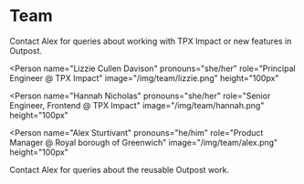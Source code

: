 # Team


<PersonGrid>
<Person
  name="Paul Murray"
  pronouns="he/him"
  role="Product Owner @ TPX Impact"
  image="/img/team/paul.png"
  height="100px"
>
  Contact Alex for queries about working with TPX Impact or new features in
  Outpost.
</Person>

<Person
  name="Lizzie Cullen Davison"
  pronouns="she/her"
  role="Principal Engineer @ TPX Impact"
  image="/img/team/lizzie.png"
  height="100px"
></Person>

<Person
  name="Hannah Nicholas"
  pronouns="she/her"
  role="Senior Engineer, Frontend @ TPX Impact"
  image="/img/team/hannah.png"
  height="100px"
></Person>

<Person
  name="Alex Sturtivant"
  pronouns="he/him"
  role="Product Manager @ Royal borough of Greenwich"
  image="/img/team/alex.png"
  height="100px"
>
  Contact Alex for queries about the reusable Outpost work.
</Person>

</PersonGrid>
